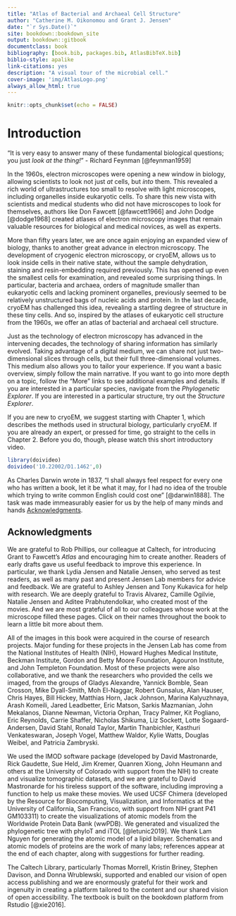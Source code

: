 ```yaml
--- 
title: "Atlas of Bacterial and Archaeal Cell Structure"
author: "Catherine M. Oikonomou and Grant J. Jensen"
date: "`r Sys.Date()`"
site: bookdown::bookdown_site
output: bookdown::gitbook
documentclass: book
bibliography: [book.bib, packages.bib, AtlasBibTeX.bib]
biblio-style: apalike
link-citations: yes
description: "A visual tour of the microbial cell."
cover-image: 'img/AtlasLogo.png'
always_allow_html: true
---
```


```r
knitr::opts_chunk$set(echo = FALSE)
```

# Introduction {-#introduction}

“It is very easy to answer many of these fundamental biological questions; you just *look at the thing!*”
- Richard Feynman [@feynman1959]

In the 1960s, electron microscopes were opening a new window in biology, allowing scientists to look not just *at* cells, but *into* them. This revealed a rich world of ultrastructures too small to resolve with light microscopes, including organelles inside eukaryotic cells. To share this new vista with scientists and medical students who did not have microscopes to look for themselves, authors like Don Fawcett [@fawcett1966] and John Dodge [@dodge1968] created atlases of electron microscopy images that remain valuable resources for biological and medical novices, as well as experts.

More than fifty years later, we are once again enjoying an expanded view of biology, thanks to another great advance in electron microscopy. The development of cryogenic electron microscopy, or cryoEM, allows us to look inside cells in their native state, without the sample dehydration, staining and resin-embedding required previously. This has opened up even the smallest cells for examination, and revealed some surprising things. In particular, bacteria and archaea, orders of magnitude smaller than eukaryotic cells and lacking prominent organelles, previously seemed to be relatively unstructured bags of nucleic acids and protein. In the last decade, cryoEM has challenged this idea, revealing a startling degree of structure in these tiny cells. And so, inspired by the atlases of eukaryotic cell structure from the 1960s, we offer an atlas of bacterial and archaeal cell structure.

Just as the technology of electron microscopy has advanced in the intervening decades, the technology of sharing information has similarly evolved. Taking advantage of a digital medium, we can share not just two-dimensional slices through cells, but their full three-dimensional volumes. This medium also allows you to tailor your experience. If you want a basic overview, simply follow the main narrative. If you want to go into more depth on a topic, follow the "More" links to see additional examples and details. If you are interested in a particular species, navigate from the *Phylogenetic Explorer*. If you are interested in a particular structure, try out the *Structure Explorer*. 

If you are new to cryoEM, we suggest starting with Chapter 1, which describes the methods used in structural biology, particularly cryoEM. If you are already an expert, or pressed for time, go straight to the cells in Chapter 2. Before you do, though, please watch this short introductory video.

```R
library(doivideo)
doivideo('10.22002/D1.1462',0)
```
As Charles Darwin wrote in 1837, "I shall always feel respect for every one who has written a book, let it be what it may, for I had no idea of the trouble which trying to write common English could cost one" [@darwin1888].  The task was made immeasurably easier for us by the help of many minds and hands [Acknowledgments].


## Acknowledgments {-#acknowledgments}

We are grateful to Rob Phillips, our colleague at Caltech, for introducing Grant to Fawcett's *Atlas* and encouraging him to create another. Readers of early drafts gave us useful feedback to improve this experience. In particular, we thank Lydia Jensen and Natalie Jensen, who served as test readers, as well as many past and present Jensen Lab members for advice and feedback. We are grateful to Ashley Jensen and Tony Kukavica for help with research. We are deeply grateful to Travis Alvarez, Camille Ogilvie, Natalie Jensen and Aditee Prabhutendolkar, who created most of the movies. And we are most grateful of all to our colleagues whose work at the microscope filled these pages. Click on their names throughout the book to learn a little bit more about them.

All of the images in this book were acquired in the course of research projects. Major funding for these projects in the Jensen Lab has come from the National Institutes of Health (NIH), Howard Hughes Medical Institute, Beckman Institute, Gordon and Betty Moore Foundation, Agouron Institute, and John Templeton Foundation. Most of these projects were also collaborative, and we thank the researchers who provided the cells we imaged, from the groups of Gladys Alexandre, Yannick Bomble, Sean Crosson, Mike Dyall-Smith, Moh El-Naggar, Robert Gunsalus, Alan Hauser, Chris Hayes, Bill Hickey, Matthias Horn, Jack Johnson, Marina Kalyuzhnaya, Arash Komeili, Jared Leadbetter, Eric Matson, Sarkis Mazmanian, John Mekalanos, Dianne Newman, Victoria Orphan, Tracy Palmer, Kit Pogliano, Eric Reynolds, Carrie Shaffer, Nicholas Shikuma, Liz Sockett, Lotte Sogaard-Andersen, David Stahl, Ronald Taylor, Martin Thanbichler, Kasthuri Venkateswaran, Joseph Vogel, Matthew Waldor, Kylie Watts, Douglas Weibel, and Patricia Zambryski.

We used the IMOD software package (developed by David Mastronarde, Rick Gaudette, Sue Held, Jim Kremer, Quanren Xiong, John Heumann and others at the University of Colorado with support from the NIH) to create and visualize tomographic datasets, and we are grateful to David Mastronarde for his tireless support of the software, including improving a function to help us make these movies. We used UCSF Chimera (developed by the Resource for Biocomputing, Visualization, and Informatics at the University of California, San Francisco, with support from NIH grant P41 GM103311) to create the visualizations of atomic models from the Worldwide Protein Data Bank (wwPDB). We generated and visualized the phylogenetic tree with phyloT and iTOL [@letunic2019]. We thank Lam Nguyen for generating the atomic model of a lipid bilayer. Schematics and atomic models of proteins are the work of many labs; references appear at the end of each chapter, along with suggestions for further reading.

The Caltech Library, particularly Thomas Morrell, Kristin Briney, Stephen Davison, and Donna Wrublewski, supported and enabled our vision of open access publishing and we are enormously grateful for their work and ingenuity in creating a platform tailored to the content and our shared vision of open accessibility. The textbook is built on the bookdown platform from Rstudio [@xie2016].
